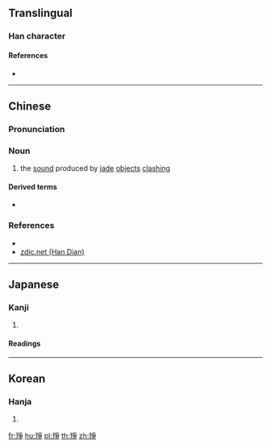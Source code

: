 ==Translingual==

===Han character===
{{Han char|rn=96|rad=玉|as=08|sn=12|four=12157|canj=MGBSD,MGNSD|ids=⿰𤣩争}}

====References====
* {{Han ref|kx=0734.210|dkj=21060|dj=1146.220|hdz=21112.100|uh=7424|ud=29732|bh=DAA5|bd=55973}}

----

==Chinese==
{{zh-forms}}

===Pronunciation===
{{zh-pron
|m=chēng
|c=zaang1,zang1,saang1
|mc=y
|oc=y
|ma=
|cat=n
}}

===Noun===
{{zh-noun}}

# the [[sound]] produced by [[jade]] [[object]]s [[clash]]ing

====Derived terms====
* {{zh-l|琤琤}}

===References===
* {{R:twedu|B02639}}
* [http://www.zdic.net/z/1e/js/7424.htm zdic.net (Han Dian)]

----

==Japanese==

===Kanji===
{{ja-kanji|grade=|rs=玉08}}

# {{defn|lang=ja|sort=玉08}}

====Readings====
{{ja-readings|on=[[そう]] (sō), [[しょう]] (shō)|kun=}}

----

==Korean==

===Hanja===
{{ko-hanja|hangeul=쟁|eumhun=|rv=jaeng|mr=chaeng|y=cayng}}

# {{defn|lang=ko|sort=玉08}}

[[fr:琤]]
[[hu:琤]]
[[pl:琤]]
[[th:琤]]
[[zh:琤]]
